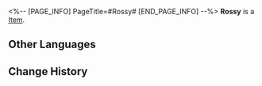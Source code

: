<%-- [PAGE_INFO]
PageTitle=#Rossy#
[END_PAGE_INFO] --%>
{{Item Infobox
|id          = 250126
|image       = Item Rossy.png
|type        = 
|invCategory = 
|rarity      = 3
|effect      = 
|description = 
}}
'''Rossy''' is a [[Item]].

==Other Languages==
{{Other Languages
|en   = Rossy
|zhs  = 罗希
|zht  = 羅希
|ja   = ロシ
|ko   = 로시
|es   = Rossy
|fr   = Rossy
|ru   = Росси
|th   = Rossy
|vi   = Rossy
|de   = Rossy
|id   = Rossy
|pt   = Rossy
}}

==Change History==
{{Change History|2.0}}